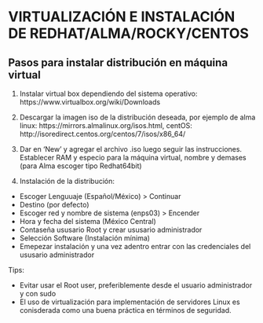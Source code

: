# VIRTUALIZACIÓN E INSTALACIÓN DE REDHAT/ALMA/ROCKY/CENTOS


## Pasos para instalar distribución en máquina virtual

1. Instalar virtual box dependiendo del sistema operativo: https://www.virtualbox.org/wiki/Downloads

2. Descargar la imagen iso de la distribución deseada, por ejemplo de alma linux: https://mirrors.almalinux.org/isos.html, centOS: http://isoredirect.centos.org/centos/7/isos/x86_64/

3. Dar en 'New' y agregar el archivo .iso luego seguir las instrucciones. Establecer RAM y especio para la máquina virtual, nombre y demases (para Alma escoger tipo Redhat64bit)

4. Instalación de la distribución: 

- Escoger Lenguuaje (Español/México) > Continuar
- Destino (por defecto)
- Escoger red y nombre de sistema (enps03) > Encender
- Hora y fecha del sistema (México Central)
- Contaseña ususario Root y crear ususario administrador 
- Selección Software (Instalación mínima)
- Emepezar instalación y una vez adentro entrar con las credenciales del ususario administrador

Tips:

- Evitar usar el Root user, preferiblemente desde el usuario administrador y con sudo
- El uso de virtualización para implementación de servidores Linux es conisderada como una buena práctica en términos de seguridad.



